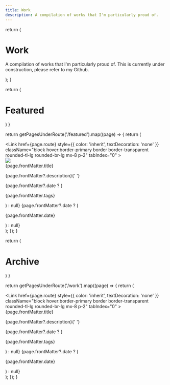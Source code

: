 ```yaml
---
title: Work
description: A compilation of works that I'm particularly proud of.
---
```



  return (
    <div className="max-w-screen-lg mx-auto pt-4 pb-8 border-b border-gray-400 border-opacity-20 text-center">
      <h1>
        <span className="font-bold leading-tight lg:text-5xl underline decoration-primary">Work</span>
      </h1>
      <p className="text-center text-gray-500 dark:text-gray-400 font-space-grotesk">
        A compilation of works that I'm particularly proud of. This is currently under construction, please refer to my Github.
      </p>
    </div>
  );
}

  return (
    <div className="max-w-screen-sm mx-auto pt-2 mb-4 border-b border-gray-400 border-opacity-20 text-center">
      <h1>
        <span className="font-bold leading-tight lg:text-2xl text-primary">Featured</span>
      </h1>
    </div>
  )
}

  return getPagesUnderRoute('/featured').map((page) => {
    return (
      <div key={page.route} className="mb-8">
        <Link
          href={page.route}
          style={{ color: 'inherit', textDecoration: 'none' }}
          className="block hover:border-primary border border-transparent rounded-tl-lg rounded-br-lg mx-8 p-2"
          tabIndex="0"
        >
        <div className="w-full h-[30vh] p-8 relative rounded">
            <Image
              src={page.frontMatter.image}
              fill
              className="p-2 rounded-[12px]"
            />
          </div>
        <div className="flex">
          <div>
            <span className="text-base md:text-xl lg:text-2xl font-bold">{page.frontMatter.title}</span>    
            <p className="opacity-80 line-clamp-2 m-1 text-sm md:text-base ">
              {page.frontMatter?.description}{' '}
            </p>
            {page.frontMatter?.date ? (
              <p className=" text-xs md:text-sm my-2 text-primary font-medium">{page.frontMatter.tags}</p>
            ) : null} 
            {page.frontMatter?.date ? (
              <p className="opacity-40 text-xs md:text-sm my-2">{page.frontMatter.date}</p>
            ) : null} 
          </div>
        </div>
        </Link>
      </div>
    );
  });
}

  return (
    <div className="max-w-screen-sm mx-auto pt-2 mb-4 border-b border-gray-400 border-opacity-20 text-center">
      <h1>
        <span className="font-bold leading-tight lg:text-2xl ">Archive</span>
      </h1>
    </div>
  )
}

  return getPagesUnderRoute('/work').map((page) => {
    return (
      <div key={page.route} className="mb-8">
        <Link
          href={page.route}
          style={{ color: 'inherit', textDecoration: 'none' }}
          className="block hover:border-primary border border-transparent rounded-tl-lg rounded-br-lg mx-8 p-2"
          tabIndex="0"
        >
        <div className="flex">
          <div>
            <span className="text-base md:text-xl lg:text-2xl font-bold">{page.frontMatter.title}</span>    
            <p className="opacity-80 line-clamp-2 m-1 text-sm md:text-base ">
              {page.frontMatter?.description}{' '}
            </p>
            {page.frontMatter?.date ? (
              <p className=" text-xs md:text-sm my-2 text-primary font-medium">{page.frontMatter.tags}</p>
            ) : null} 
            {page.frontMatter?.date ? (
              <p className="opacity-40 text-xs md:text-sm my-2">{page.frontMatter.date}</p>
            ) : null} 
          </div>
        </div>
        </Link>
      </div>
    );
  });
}

<WorkHeader />
<FeaturedHeader />
<FeaturedWorkIndex />
<ArchiveHeader />
<ArchivedWorkIndex />
